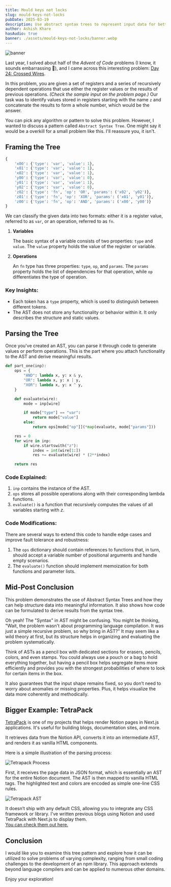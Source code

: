 ```yaml
---
title: Mould keys not locks
slug: mould-keys-not-locks
pubDate: 2025-03-19
description: Use abstract syntax trees to represent input data for better problem solving.
author: Ashish Khare
hasAudio: true
banner: ./assets/mould-keys-not-locks/banner.webp
---
```


![banner](./assets/mould-keys-not-locks/banner.webp)

Last year, I solved about half of the _Advent of Code_ problems (I know, it sounds embarrassing 🥲), and I came across this interesting problem: [Day 24: Crossed Wires](https://adventofcode.com/2024/day/24).

In this problem, you are given a set of registers and a series of recursively dependent operations that use either the register values or the results of previous operations. _(Check the sample input on the problem page.)_ Our task was to identify values stored in registers starting with the name `z` and concatenate the results to form a whole number, which would be the answer.

You can pick any algorithm or pattern to solve this problem. However, I wanted to discuss a pattern called `Abstract Syntax Tree`. One might say it would be a overkill for a small problem like this. I'll reassure you, it isn't.

## Framing the Tree

```python
{
    'x00': {'type': 'var', 'value': 1},
    'x01': {'type': 'var', 'value': 1},
    'x02': {'type': 'var', 'value': 1},
    'y00': {'type': 'var', 'value': 0},
    'y01': {'type': 'var', 'value': 1},
    'y02': {'type': 'var', 'value': 0},
    'z02': {'type': 'fn', 'op': 'OR', 'params': ('x02', 'y02')},
    'z01': {'type': 'fn', 'op': 'XOR', 'params': ('x01', 'y01')},
    'z00': {'type': 'fn', 'op': 'AND', 'params': ('x00', 'y00')}
}
```

We can classify the given data into two formats: either it is a register value, referred to as `var`, or an operation, referred to as `fn`.

1.  **Variables**

    The basic syntax of a variable consists of two properties: `type` and `value`. The `value` property holds the value of the register or variable.

2.  **Operations**

    An `fn` type has three properties: `type`, `op`, and `params`. The `params` property holds the list of dependencies for that operation, while `op` differentiates the type of operation.

### Key Insights:

- Each token has a `type` property, which is used to distinguish between different tokens.
- The AST does not store any functionality or behavior within it. It only describes the structure and static values.

## Parsing the Tree

Once you've created an AST, you can parse it through code to generate values or perform operations. This is the part where you attach functionality to the AST and derive meaningful results.

```python
def part_one(inp):
    ops = {
        "AND": lambda x, y: x & y,
        "OR": lambda x, y: x | y,
        "XOR": lambda x, y: x ^ y,
    }

    def evaluate(wire):
        mode = inp[wire]

        if mode["type"] == "var":
            return mode["value"]
        else:
            return ops[mode["op"]](*map(evaluate, mode["params"]))

    res = 0
    for wire in inp:
        if wire.startswith("z"):
            index = int(wire[1:])
            res += evaluate(wire) * (2**index)

    return res
```

### Code Explained:

1. `inp` contains the instance of the AST.
2. `ops` stores all possible operations along with their corresponding lambda functions.
3. `evaluate()` is a function that recursively computes the values of all variables starting with _z_.

### Code Modifications:

There are several ways to extend this code to handle edge cases and improve fault tolerance and robustness:

1. The `ops` dictionary should contain references to functions that, in turn, should accept a variable number of positional arguments and handle empty scenarios.
2. The `evaluate()` function should implement memoization for both functions and parameter lists.

## Mid-Post Conclusion

This problem demonstrates the use of Abstract Syntax Trees and how they can help structure data into meaningful information. It also shows how code can be formulated to derive results from the syntax tree.

Oh yeah! The "Syntax" in AST might be confusing. You might be thinking, "Wait, the problem wasn't about programming language compilation. It was just a simple recursive problem, so why bring in AST?" It may seem like a wild theory at first, but its structure helps in organizing and evaluating the problem systematically.

Think of ASTs as a pencil box with dedicated sections for erasers, pencils, colors, and even stamps. You could always use a pouch or a bag to hold everything together, but having a pencil box helps segregate items more efficiently and provides you with the strongest probabilities of where to look for certain items in the box.

It also guarantees that the input shape remains fixed, so you don’t need to worry about anomalies or missing properties. Plus, it helps visualize the data more coherently and methodically.

## Bigger Example: TetraPack

[TetraPack](https://tetra-docs.vercel.app/) is one of my projects that helps render Notion pages in Next.js applications. It's useful for building blogs, documentation sites, and more.

It retrieves data from the Notion API, converts it into an intermediate AST, and renders it as vanilla HTML components.

Here is a simple illustration of the parsing process:

![Tetrapack Process](./assets/mould-keys-not-locks/process.webp)

First, it receives the page data in JSON format, which is essentially an AST for the entire Notion document. The AST is then mapped to vanilla HTML tags. The highlighted text and colors are encoded as simple one-line CSS rules.

![Tetrapack AST](./assets/mould-keys-not-locks/tetra-ast.webp)

It doesn’t ship with any default CSS, allowing you to integrate any CSS framework or library. I've written previous blogs using Notion and used TetraPack with Next.js to display them.  
[You can check them out here.](https://archive-ashishk1331.vercel.app/blog)

## Conclusion

I would like you to examine this tree pattern and explore how it can be utilized to solve problems of varying complexity, ranging from small coding challenges to the development of an npm library. This approach extends beyond language compilers and can be applied to numerous other domains.

Enjoy your exploration!
